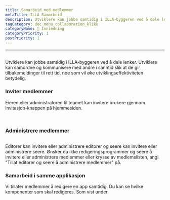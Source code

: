 ```yaml
---
title: Samarbeid med medlemmer
metaTitle: ILLA Samarbeid
description: Utviklere kan jobbe samtidig i ILLA-byggeren ved å dele lenker. Utviklere kan samordne og kommunisere med andre i sanntid slik at de gir tilbakemeldinger til rett tid, noe som vil øke utviklingseffektiviteten betydelig.
tagCategory: doc_menu_collaboration_klikk
categoryName: 👋 Innledning
categoryPriority: 1
postPriority: 1
---
```


* * *

## <Heading hidden>Samarbeid med medlemmene</Heading>

Utviklere kan jobbe samtidig i ILLA-byggeren ved å dele lenker. Utviklere kan samordne og kommunisere med andre i sanntid slik at de gir tilbakemeldinger til rett tid, noe som vil øke utviklingseffektiviteten betydelig.

### Inviter medlemmer

Eieren eller administratoren til teamet kan invitere brukere gjennom invitasjon-knappen på hjemmesiden. 

<img src='https://cdn.illacloud.com/official-website/img/docs/assemble/collaboration.png' alt="" />

<img src='https://cdn.illacloud.com/official-website/img/docs/assemble/collaboration(1).png' alt="" />

### Administrere medlemmer

<img src='https://cdn.illacloud.com/official-website/img/docs/assemble/collaboration(2).png' alt="" />

Editorer kan invitere eller administrere editorer og seere kan invitere eller administrere seere. Ønsker du ikke redigeringsprogrammer og seere å invitere eller administrere medlemmer eller krysse av medlemslisten, angi "Tillat editorer og seere å administrere medlemmer" på.

### Samarbeid i samme applikasjon

Vi tillater medlemmer å redigere en app samtidig. Du kan se hvilke komponenter som skal redigeres. Som vist under. 

<img src='https://cdn.illacloud.com/official-website/img/docs/assemble/collaboration(3).png' alt="" />
